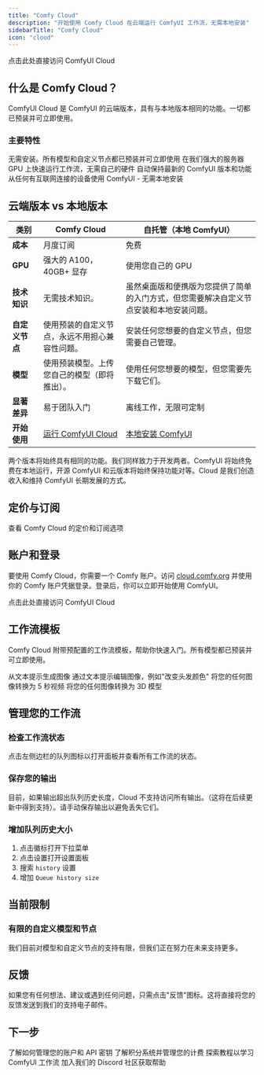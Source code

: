 ```yaml
---
title: "Comfy Cloud"
description: "开始使用 Comfy Cloud 在云端运行 ComfyUI 工作流，无需本地安装"
sidebarTitle: "Comfy Cloud"
icon: "cloud"
---
```


<Card title="访问 Comfy Cloud" icon="cloud" href="https://comfy.org/cloud">
  点击此处直接访问 ComfyUI Cloud
</Card>

## 什么是 Comfy Cloud？

ComfyUI Cloud 是 ComfyUI 的云端版本，具有与本地版本相同的功能。一切都已预装并可立即使用。

### 主要特性

<CardGroup cols={2}>
  <Card title="零配置" icon="bolt">
    无需安装。所有模型和自定义节点都已预装并可立即使用
  </Card>
  
  <Card title="强大的 GPU" icon="microchip">
    在我们强大的服务器 GPU 上快速运行工作流，无需自己的硬件
  </Card>
  
  <Card title="始终保持最新" icon="arrows-rotate">
    自动保持最新的 ComfyUI 版本和功能
  </Card>
  
  <Card title="随处访问" icon="globe">
    从任何有互联网连接的设备使用 ComfyUI - 无需本地安装
  </Card>
</CardGroup>

## 云端版本 vs 本地版本

| 类别 | Comfy Cloud | 自托管（本地 ComfyUI） |
|------|-------------|----------------------|
| **成本** | 月度订阅 | 免费 |
| **GPU** | 强大的 A100，40GB+ 显存 | 使用您自己的 GPU |
| **技术知识** | 无需技术知识。 | 虽然桌面版和便携版为您提供了简单的入门方式，但您需要解决自定义节点安装和本地安装问题。 |
| **自定义节点** | 使用预装的自定义节点，永远不用担心兼容性问题。 | 安装任何您想要的自定义节点，但您需要自己管理。 |
| **模型** | 使用预装模型。上传您自己的模型（即将推出）。 | 使用任何您想要的模型，但您需要先下载它们。 |
| **显著差异** | 易于团队入门 | 离线工作，无限可定制 |
| **开始使用** | [运行 ComfyUI Cloud](https://comfy.org/cloud) | [本地安装 ComfyUI](/zh-CN/installation/system_requirements) |

两个版本将始终具有相同的功能。我们同样致力于开发两者。ComfyUI 将始终免费在本地运行，开源 ComfyUI 和云版本将始终保持功能对等。Cloud 是我们创造收入和维持 ComfyUI 长期发展的方式。

## 定价与订阅

<Card title="查看定价" icon="tag" href="https://comfy.org/cloud">
  查看 Comfy Cloud 的定价和订阅选项
</Card>

## 账户和登录

要使用 Comfy Cloud，你需要一个 Comfy 账户。访问 [cloud.comfy.org](https://cloud.comfy.org) 并使用你的 Comfy 账户凭据登录。登录后，你可以立即开始使用 ComfyUI。

<Card title="访问 Comfy Cloud" icon="cloud" href="https://cloud.comfy.org">
  点击此处直接访问 ComfyUI Cloud
</Card>

## 工作流模板

Comfy Cloud 附带预配置的工作流模板，帮助你快速入门。所有模型都已预装并可立即使用。

<CardGroup cols={2}>
  <Card title="文本生成图像" icon="image" href="/zh-CN/tutorials/basic/text-to-image">
    从文本提示生成图像
  </Card>
  
  <Card title="图像编辑" icon="wand-magic-sparkles" href="/zh-CN/tutorials/basic/image-to-image">
    通过文本提示编辑图像，例如"改变头发颜色"
  </Card>
  
  <Card title="图像生成视频" icon="video" href="/zh-CN/tutorials/video/wan/wan-vace-i2v-step-guide">
    将您的任何图像转换为 5 秒视频
  </Card>
  
  <Card title="图像生成 3D" icon="cube" href="/zh-CN/tutorials/3d/hunyuan3D-2">
    将您的任何图像转换为 3D 模型
  </Card>
</CardGroup>

## 管理您的工作流

### 检查工作流状态

点击左侧边栏的队列图标以打开面板并查看所有工作流的状态。

### 保存您的输出

目前，如果输出超出队列历史长度，Cloud 不支持访问所有输出。（这将在后续更新中得到支持）。请手动保存输出以避免丢失它们。

### 增加队列历史大小

1. 点击徽标打开下拉菜单
2. 点击设置打开设置面板
3. 搜索 `history` 设置
4. 增加 `Queue history size`

## 当前限制

### 有限的自定义模型和节点

我们目前对模型和自定义节点的支持有限，但我们正在努力在未来支持更多。

## 反馈

如果您有任何想法、建议或遇到任何问题，只需点击"反馈"图标。这将直接将您的反馈发送到我们的支持电子邮件。

## 下一步

<CardGroup cols={2}>
  <Card title="账户管理" icon="user" href="/zh-CN/interface/user">
    了解如何管理您的账户和 API 密钥
  </Card>
  
  <Card title="积分与计费" icon="credit-card" href="/zh-CN/interface/credits">
    了解积分系统并管理您的计费
  </Card>
  
  <Card title="教程" icon="book" href="/zh-CN/tutorials/basic/text-to-image">
    探索教程以学习 ComfyUI 工作流
  </Card>
  
  <Card title="支持" icon="life-ring" href="https://discord.com/invite/comfyorg">
    加入我们的 Discord 社区获取帮助
  </Card>
</CardGroup>
